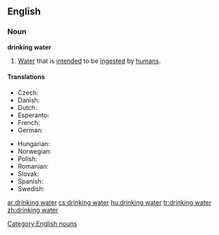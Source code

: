 {{wikipedia}}
==English==

===Noun===
'''drinking water'''

# [[water|Water]] that is [[intended]] to be [[ingested]] by [[human]]s.

====Translations====
{{trans-top|water for humans}}
*Czech: {{t+|cs|pitná voda}} {{f}}
*Danish: {{t|da|drikkevand}}
*Dutch: {{t|nl|drinkwater}}
*Esperanto: {{t|eo|trinkakvo|xs=Esperanto}}
*French: {{t|fr|eau potable}}
*German: {{t+|de|Trinkwasser}}
{{trans-mid}}
*Hungarian: {{t|hu|ivóvíz}}
*Norwegian: {{t|no|drikkevann}}
*Polish: {{t|pl|woda do picia}}
*Romanian: {{t-|ro|apă potabilă}} {{f}}
*Slovak: {{t-|sk|pitná voda}}
*Spanish: {{t|es|agua potable}}
*Swedish: {{t|sv|dricksvatten}}
{{trans-bottom}}

[[Category:English nouns]]

[[ar:drinking water]]
[[cs:drinking water]]
[[hu:drinking water]]
[[tr:drinking water]]
[[zh:drinking water]]